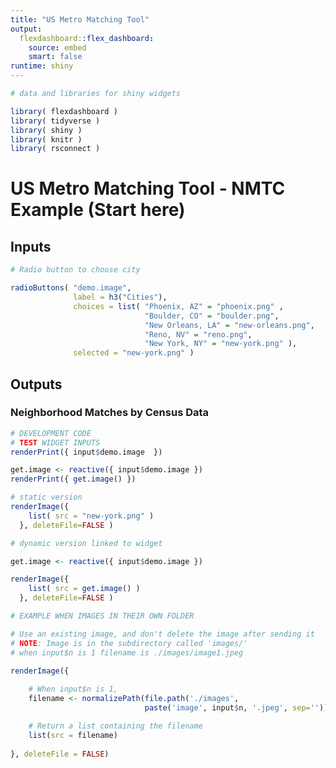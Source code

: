 ```yaml
---
title: "US Metro Matching Tool"
output: 
  flexdashboard::flex_dashboard:
    source: embed
    smart: false
runtime: shiny
---
```



```r

# data and libraries for shiny widgets

library( flexdashboard )
library( tidyverse )
library( shiny )
library( knitr )
library( rsconnect )

```





US Metro Matching Tool - NMTC Example (Start here)
=====================================  

Inputs {.sidebar}
-------------------------------------

```r

# Radio button to choose city

radioButtons( "demo.image", 
              label = h3("Cities"),
              choices = list( "Phoenix, AZ" = "phoenix.png" , 
                              "Boulder, CO" = "boulder.png", 
                              "New Orleans, LA" = "new-orleans.png", 
                              "Reno, NV" = "reno.png", 
                              "New York, NY" = "new-york.png" ), 
              selected = "new-york.png" )

```

Outputs
-------------------------------------

### Neighborhood Matches by Census Data 


```r
# DEVELOPMENT CODE
# TEST WIDGET INPUTS 
renderPrint({ input$demo.image  })  

get.image <- reactive({ input$demo.image })
renderPrint({ get.image() })
```




```r
# static version
renderImage({
    list( src = "new-york.png" )
  }, deleteFile=FALSE )
```

```r
# dynamic version linked to widget

get.image <- reactive({ input$demo.image })

renderImage({
    list( src = get.image() )
  }, deleteFile=FALSE )
```


```r
# EXAMPLE WHEN IMAGES IN THEIR OWN FOLDER

# Use an existing image, and don't delete the image after sending it
# NOTE: Image is in the subdirectory called 'images/'
# when input$n is 1 filename is ./images/image1.jpeg

renderImage({
  
    # When input$n is 1, 
    filename <- normalizePath(file.path('./images',
                              paste('image', input$n, '.jpeg', sep='')))

    # Return a list containing the filename
    list(src = filename)
    
}, deleteFile = FALSE)

```

